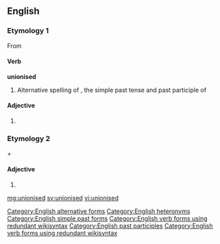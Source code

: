 ==English==

===Etymology 1===
From {{term|unionize}}

====Verb====
'''unionised'''

# Alternative spelling of {{term|unionized}}, the simple past tense and past participle of {{term|unionise}}

====Adjective====
{{en-adj}}

# {{alternative spelling of|unionized}}

===Etymology 2===
{{term|un-}} + {{term|ionized}}

====Adjective====
{{en-adj}}

# {{alternative spelling of|unionized}}

[[Category:English alternative forms]]
[[Category:English heteronyms]]
[[Category:English simple past forms]]
[[Category:English verb forms using redundant wikisyntax]]
[[Category:English past participles]]
[[Category:English verb forms using redundant wikisyntax]]

[[mg:unionised]]
[[sv:unionised]]
[[vi:unionised]]